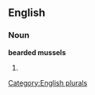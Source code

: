 
==English==

===Noun===
'''bearded mussels'''

# {{plural of|[[bearded mussel]]}}

[[Category:English plurals]]